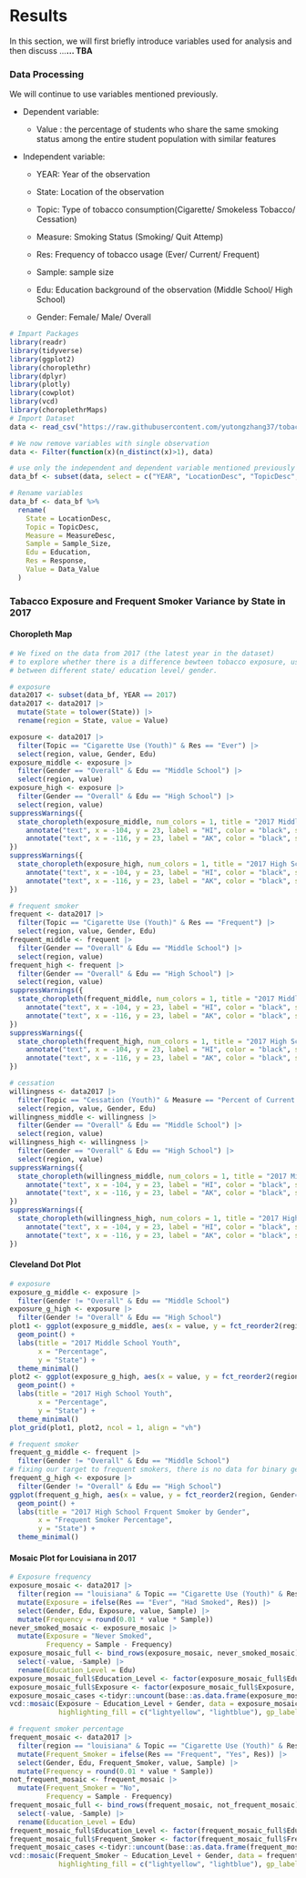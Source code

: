 # Results

In this section, we will first briefly introduce variables used for analysis and then discuss ...**... TBA**

### Data Processing

We will continue to use variables mentioned previously.

-   Dependent variable:

    -   Value : the percentage of students who share the same smoking status among the entire student population with similar features

-   Independent variable:

    -   YEAR: Year of the observation

    -   State: Location of the observation

    -   Topic: Type of tobacco consumption(Cigarette/ Smokeless Tobacco/ Cessation)

    -   Measure: Smoking Status (Smoking/ Quit Attemp)

    -   Res: Frequency of tobacco usage (Ever/ Current/ Frequent)

    -   Sample: sample size

    -   Edu: Education background of the observation (Middle School/ High School)

    -   Gender: Female/ Male/ Overall

```r
# Impart Packages 
library(readr)
library(tidyverse)
library(ggplot2)
library(choroplethr)
library(dplyr)
library(plotly)
library(cowplot)
library(vcd)
library(choroplethrMaps)
# Import Dataset 
data <- read_csv("https://raw.githubusercontent.com/yutongzhang37/tobacco/main/Data/Youth_Tobacco_Survey__YTS__Data.csv")

# We now remove variables with single observation
data <- Filter(function(x)(n_distinct(x)>1), data)

# use only the independent and dependent variable mentioned previously
data_bf <- subset(data, select = c("YEAR", "LocationDesc", "TopicDesc", "MeasureDesc", "Response","Data_Value","Sample_Size", "Gender", "Education"))

# Rename variables
data_bf <- data_bf %>%
  rename(
    State = LocationDesc,
    Topic = TopicDesc,
    Measure = MeasureDesc,
    Sample = Sample_Size,
    Edu = Education,
    Res = Response,
    Value = Data_Value
  )
```

### Tabacco Exposure and Frequent Smoker Variance by State in 2017

#### Choropleth Map

```r
# We fixed on the data from 2017 (the latest year in the dataset)
# to explore whether there is a difference bewteen tobacco exposure, usage frequency and cessation
# between different state/ education level/ gender.

# exposure
data2017 <- subset(data_bf, YEAR == 2017)
data2017 <- data2017 |>
  mutate(State = tolower(State)) |>
  rename(region = State, value = Value)

exposure <- data2017 |>
  filter(Topic == "Cigarette Use (Youth)" & Res == "Ever") |>
  select(region, value, Gender, Edu)
exposure_middle <- exposure |>
  filter(Gender == "Overall" & Edu == "Middle School") |>
  select(region, value)
exposure_high <- exposure |>
  filter(Gender == "Overall" & Edu == "High School") |>
  select(region, value)
suppressWarnings({
  state_choropleth(exposure_middle, num_colors = 1, title = "2017 Middle School Youth Cigarette Exposure") +
    annotate("text", x = -104, y = 23, label = "HI", color = "black", size = 3) +
    annotate("text", x = -116, y = 23, label = "AK", color = "black", size = 3)
})
suppressWarnings({
  state_choropleth(exposure_high, num_colors = 1, title = "2017 High School Youth Cigarette Exposure") +
    annotate("text", x = -104, y = 23, label = "HI", color = "black", size = 3) +
    annotate("text", x = -116, y = 23, label = "AK", color = "black", size = 3)
})
```

```r
# frequent smoker
frequent <- data2017 |>
  filter(Topic == "Cigarette Use (Youth)" & Res == "Frequent") |>
  select(region, value, Gender, Edu)
frequent_middle <- frequent |>
  filter(Gender == "Overall" & Edu == "Middle School") |>
  select(region, value)
frequent_high <- frequent |>
  filter(Gender == "Overall" & Edu == "High School") |>
  select(region, value)
suppressWarnings({
  state_choropleth(frequent_middle, num_colors = 1, title = "2017 Middle School Frquent Smoker") +
    annotate("text", x = -104, y = 23, label = "HI", color = "black", size = 3) +
    annotate("text", x = -116, y = 23, label = "AK", color = "black", size = 3)
})
suppressWarnings({
  state_choropleth(frequent_high, num_colors = 1, title = "2017 High School Youth Frquent Smoker") +
    annotate("text", x = -104, y = 23, label = "HI", color = "black", size = 3) +
    annotate("text", x = -116, y = 23, label = "AK", color = "black", size = 3)
})
```

```r
# cessation
willingness <- data2017 |>
  filter(Topic == "Cessation (Youth)" & Measure == "Percent of Current Smokers Who Want to Quit") |>
  select(region, value, Gender, Edu)
willingness_middle <- willingness |>
  filter(Gender == "Overall" & Edu == "Middle School") |>
  select(region, value)
willingness_high <- willingness |>
  filter(Gender == "Overall" & Edu == "High School") |>
  select(region, value)
suppressWarnings({
  state_choropleth(willingness_middle, num_colors = 1, title = "2017 Middle School Quit Smoking Williness") +
    annotate("text", x = -104, y = 23, label = "HI", color = "black", size = 3) +
    annotate("text", x = -116, y = 23, label = "AK", color = "black", size = 3)
})
suppressWarnings({
  state_choropleth(willingness_high, num_colors = 1, title = "2017 High School Quit Smoking Williness") +
    annotate("text", x = -104, y = 23, label = "HI", color = "black", size = 3) +
    annotate("text", x = -116, y = 23, label = "AK", color = "black", size = 3)
})
```

#### Cleveland Dot Plot

```r
# exposure
exposure_g_middle <- exposure |>
  filter(Gender != "Overall" & Edu == "Middle School")
exposure_g_high <- exposure |>
  filter(Gender != "Overall" & Edu == "High School")
plot1 <- ggplot(exposure_g_middle, aes(x = value, y = fct_reorder2(region, Gender=='Male', value, .desc=FALSE), color = Gender)) +
  geom_point() +
  labs(title = "2017 Middle School Youth",
       x = "Percentage",
       y = "State") +
  theme_minimal()
plot2 <- ggplot(exposure_g_high, aes(x = value, y = fct_reorder2(region, Gender=='Male', value, .desc=FALSE), color = Gender)) +
  geom_point() +
  labs(title = "2017 High School Youth",
       x = "Percentage",
       y = "State") +
  theme_minimal()
plot_grid(plot1, plot2, ncol = 1, align = "vh")
```

```r
# frequent smoker
frequent_g_middle <- frequent |>
  filter(Gender != "Overall" & Edu == "Middle School")
# fixing our target to frequent smokers, there is no data for binary gender in middle school
frequent_g_high <- exposure |>
  filter(Gender != "Overall" & Edu == "High School")
ggplot(frequent_g_high, aes(x = value, y = fct_reorder2(region, Gender=='Male', value, .desc=FALSE), color = Gender)) +
  geom_point() +
  labs(title = "2017 High School Frquent Smoker by Gender",
       x = "Frequent Smoker Percentage",
       y = "State") +
  theme_minimal()
```

#### Mosaic Plot for Louisiana in 2017

```r

# Exposure frequency
exposure_mosaic <- data2017 |>
  filter(region == "louisiana" & Topic == "Cigarette Use (Youth)" & Res == "Ever" & Gender != "Overall")|>
  mutate(Exposure = ifelse(Res == "Ever", "Had Smoked", Res)) |>
  select(Gender, Edu, Exposure, value, Sample) |>
  mutate(Frequency = round(0.01 * value * Sample))
never_smoked_mosaic <- exposure_mosaic |>
  mutate(Exposure = "Never Smoked",
         Frequency = Sample - Frequency)
exposure_mosaic_full <- bind_rows(exposure_mosaic, never_smoked_mosaic) |>
  select(-value, -Sample) |>
  rename(Education_Level = Edu)
exposure_mosaic_full$Education_Level <- factor(exposure_mosaic_full$Education_Level, levels = c("Middle School", "High School"))
exposure_mosaic_full$Exposure <- factor(exposure_mosaic_full$Exposure, levels = c("Never Smoked", "Had Smoked"))
exposure_mosaic_cases <-tidyr::uncount(base::as.data.frame(exposure_mosaic_full), Frequency)
vcd::mosaic(Exposure ~ Education_Level + Gender, data = exposure_mosaic_cases, direction = c("v","v","h"),
            highlighting_fill = c("lightyellow", "lightblue"), gp_labels=(gpar(fontsize=9)))
```

```r
# frequent smoker percentage
frequent_mosaic <- data2017 |>
  filter(region == "louisiana" & Topic == "Cigarette Use (Youth)" & Res == "Frequent" & Gender != "Overall")|>
  mutate(Frequent_Smoker = ifelse(Res == "Frequent", "Yes", Res)) |>
  select(Gender, Edu, Frequent_Smoker, value, Sample) |>
  mutate(Frequency = round(0.01 * value * Sample))
not_frequent_mosaic <- frequent_mosaic |>
  mutate(Frequent_Smoker = "No",
         Frequency = Sample - Frequency)
frequent_mosaic_full <- bind_rows(frequent_mosaic, not_frequent_mosaic) |>
  select(-value, -Sample) |>
  rename(Education_Level = Edu)
frequent_mosaic_full$Education_Level <- factor(frequent_mosaic_full$Education_Level, levels = c("Middle School", "High School"))
frequent_mosaic_full$Frequent_Smoker <- factor(frequent_mosaic_full$Frequent_Smoker, levels = c("No", "Yes"))
frequent_mosaic_cases <-tidyr::uncount(base::as.data.frame(frequent_mosaic_full), Frequency)
vcd::mosaic(Frequent_Smoker ~ Education_Level + Gender, data = frequent_mosaic_cases, direction = c("v","v","h"),
            highlighting_fill = c("lightyellow", "lightblue"), gp_labels=(gpar(fontsize=9)))
```
